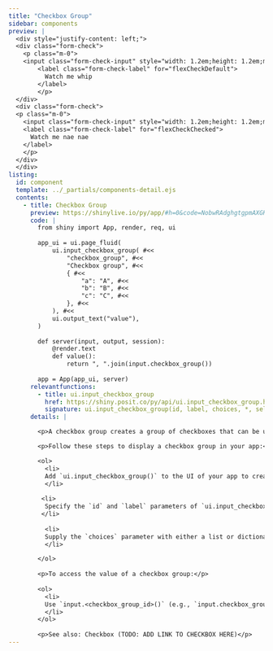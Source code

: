 ```yaml
---
title: "Checkbox Group"
sidebar: components 
preview: |
  <div style="justify-content: left;">
  <div class="form-check">
    <p class="m-0">
    <input class="form-check-input" style="width: 1.2em;height: 1.2em;margin-right:0.35rem;border-radius: 2px;" type="checkbox" value="" id="flexCheckDefault">
        <label class="form-check-label" for="flexCheckDefault">
          Watch me whip 
        </label>
        </p>
  </div>
  <div class="form-check">
  <p class="m-0">
    <input class="form-check-input" style="width: 1.2em;height: 1.2em;margin-right:0.35rem;border-radius: 2px;" type="checkbox" value="" id="flexCheckChecked" checked>
    <label class="form-check-label" for="flexCheckChecked">
      Watch me nae nae
    </label>
    </p>
  </div>
  </div>  
listing:
  id: component
  template: ../_partials/components-detail.ejs
  contents:
    - title: Checkbox Group
      preview: https://shinylive.io/py/app/#h=0&code=NobwRAdghgtgpmAXGKAHVA6VBPMAaMAYwHsIAXOcpMAMwCdiYACAZwAsBLCbJjmVYnTJMAgujxMAkhFQBXMiwkB5eXIUSAynBYsOpCXUoATOHQNwAjhNkcAOhHtpUAfRtMAvExtYoAczjONAA2NkYAFPZMUV4cGFxqzoRscIQA1gBGxAAezr4MsqgRENElTLZEyWmZOXnEBeV4kaVR5QDClRnZTLX1+E3NIP3N0eVQ5YhlYCINQ8OT6eOTAEIzxXMjRIttq3MAvo1rUQCUByXedWQJFFlkEWAAblAhcOUn9kf2nxAmNKym96YwvF5BILmoJCxtLpSEdEEMAAJg+QIwzfUwYa5kIY-JiPZ5hWGzaKGMiyOjFBqTDAAK2IXCBMnkGCSKU6NXyhSOHwcPKcHlE6DCTlcHAh-1MRzAuwAukA
      code: |
        from shiny import App, render, req, ui
        
        app_ui = ui.page_fluid(
            ui.input_checkbox_group( #<<
                "checkbox_group", #<<
                "Checkbox group", #<<
                { #<<
                    "a": "A", #<<
                    "b": "B", #<<
                    "c": "C", #<<
                }, #<<
            ), #<<
            ui.output_text("value"),
        )
        
        def server(input, output, session):
            @render.text
            def value():
                return ", ".join(input.checkbox_group())
        
        app = App(app_ui, server)
      relevantfunctions:
        - title: ui.input_checkbox_group
          href: https://shiny.posit.co/py/api/ui.input_checkbox_group.html
          signature: ui.input_checkbox_group(id, label, choices, *, selected=None, inline=False, width=None)
      details: |

        <p>A checkbox group creates a group of checkboxes that can be used to toggle multiple choices independently. </p>

        <p>Follow these steps to display a checkbox group in your app:</p>

        <ol>
          <li>
          Add `ui.input_checkbox_group()` to the UI of your app to create a checkbox group. Where you call this function will determine where the checkbox group will appear within the app's layout.
          </li>
          
         <li>
          Specify the `id` and `label` parameters of `ui.input_checkbox_group()` to define the identifier and label of the checkbox group. 
         </li>
         
          <li>
          Supply the `choices` parameter with either a list or dictionary of choices. If `choices` is a a list, its elements become the select list values and labels. If `choices` is a dictionary, `ui.input_checkbox_group()` uses the dictionary keys as the checkbox values and the dictionary values as the checkbox labels. 
          </li>

        </ol>
        
        <p>To access the value of a checkbox group:</p> 
        
        <ol>
          <li>
          Use `input.<checkbox_group_id>()` (e.g., `input.checkbox_group()`) to access the value of a checkbox group. The server value of a checkbox group is a tuple of string(s) with the selected value(s). 
          </li>
        </ol>
                
        <p>See also: Checkbox (TODO: ADD LINK TO CHECKBOX HERE)</p>
---
```


:::{.component}
:::

